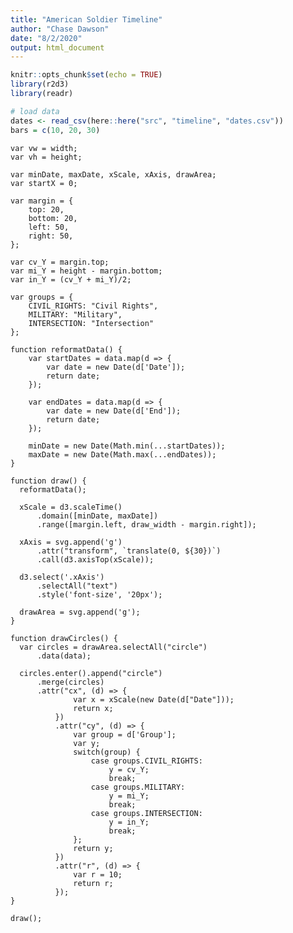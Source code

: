 ```yaml
---
title: "American Soldier Timeline"
author: "Chase Dawson"
date: "8/2/2020"
output: html_document
---
```


```r
knitr::opts_chunk$set(echo = TRUE)
library(r2d3)
library(readr)
```

```r
# load data
dates <- read_csv(here::here("src", "timeline", "dates.csv"))
bars = c(10, 20, 30)
```

```d3

var vw = width;
var vh = height;

var minDate, maxDate, xScale, xAxis, drawArea;
var startX = 0;
        
var margin = {
    top: 20, 
    bottom: 20, 
    left: 50, 
    right: 50,
};

var cv_Y = margin.top; 
var mi_Y = height - margin.bottom; 
var in_Y = (cv_Y + mi_Y)/2;

var groups = {
    CIVIL_RIGHTS: "Civil Rights",
    MILITARY: "Military",
    INTERSECTION: "Intersection"
};
        
function reformatData() {
    var startDates = data.map(d => {
        var date = new Date(d['Date']);
        return date;
    }); 

    var endDates = data.map(d => {
        var date = new Date(d['End']);
        return date;
    });
    
    minDate = new Date(Math.min(...startDates));
    maxDate = new Date(Math.max(...endDates));
}

function draw() {
  reformatData();   
  
  xScale = d3.scaleTime()
      .domain([minDate, maxDate])
      .range([margin.left, draw_width - margin.right]);
  
  xAxis = svg.append('g')
      .attr("transform", `translate(0, ${30})`)
      .call(d3.axisTop(xScale));
  
  d3.select('.xAxis')
      .selectAll("text")
      .style('font-size', '20px');
  
  drawArea = svg.append('g');
}

function drawCircles() {
  var circles = drawArea.selectAll("circle")
      .data(data);

  circles.enter().append("circle")
      .merge(circles)
      .attr("cx", (d) => {
              var x = xScale(new Date(d["Date"]));
              return x;
          })
          .attr("cy", (d) => {
              var group = d['Group'];
              var y;
              switch(group) {
                  case groups.CIVIL_RIGHTS:
                      y = cv_Y;
                      break;
                  case groups.MILITARY:
                      y = mi_Y;
                      break;
                  case groups.INTERSECTION:
                      y = in_Y;
                      break;
              };
              return y;
          })
          .attr("r", (d) => {
              var r = 10;
              return r;
          });
}

draw();
```

